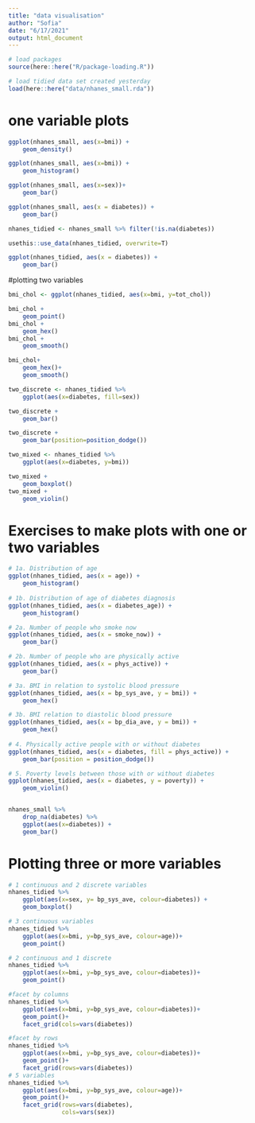 ```yaml
---
title: "data visualisation"
author: "Sofia"
date: "6/17/2021"
output: html_document
---
```

```r
# load packages
source(here::here("R/package-loading.R"))

# load tidied data set created yesterday
load(here::here("data/nhanes_small.rda"))
```
# one variable plots
```r
ggplot(nhanes_small, aes(x=bmi)) + 
    geom_density()

ggplot(nhanes_small, aes(x=bmi)) +
    geom_histogram()
```
```r
ggplot(nhanes_small, aes(x=sex))+
    geom_bar()

ggplot(nhanes_small, aes(x = diabetes)) + 
    geom_bar()
```

```r
nhanes_tidied <- nhanes_small %>% filter(!is.na(diabetes))

usethis::use_data(nhanes_tidied, overwrite=T)

ggplot(nhanes_tidied, aes(x = diabetes)) +
    geom_bar()
```

#plotting two variables
```r
bmi_chol <- ggplot(nhanes_tidied, aes(x=bmi, y=tot_chol))

bmi_chol +
    geom_point()
bmi_chol +
    geom_hex()
bmi_chol +
    geom_smooth()

bmi_chol+
    geom_hex()+
    geom_smooth()
```



```r
two_discrete <- nhanes_tidied %>% 
    ggplot(aes(x=diabetes, fill=sex))

two_discrete + 
    geom_bar()

two_discrete +
    geom_bar(position=position_dodge())
```
```r
two_mixed <- nhanes_tidied %>% 
    ggplot(aes(x=diabetes, y=bmi))

two_mixed +
    geom_boxplot()
two_mixed +
    geom_violin()
```
# Exercises to make plots with one or two variables

```r
# 1a. Distribution of age
ggplot(nhanes_tidied, aes(x = age)) +
    geom_histogram()
    
# 1b. Distribution of age of diabetes diagnosis
ggplot(nhanes_tidied, aes(x = diabetes_age)) +
    geom_histogram()

# 2a. Number of people who smoke now
ggplot(nhanes_tidied, aes(x = smoke_now)) +
    geom_bar()

# 2b. Number of people who are physically active
ggplot(nhanes_tidied, aes(x = phys_active)) +
    geom_bar()

# 3a. BMI in relation to systolic blood pressure
ggplot(nhanes_tidied, aes(x = bp_sys_ave, y = bmi)) +
    geom_hex()

# 3b. BMI relation to diastolic blood pressure
ggplot(nhanes_tidied, aes(x = bp_dia_ave, y = bmi)) +
    geom_hex()
    
# 4. Physically active people with or without diabetes
ggplot(nhanes_tidied, aes(x = diabetes, fill = phys_active)) +
    geom_bar(position = position_dodge())

# 5. Poverty levels between those with or without diabetes
ggplot(nhanes_tidied, aes(x = diabetes, y = poverty)) +
    geom_violin()


nhanes_small %>% 
    drop_na(diabetes) %>% 
    ggplot(aes(x=diabetes)) +
    geom_bar()
```

# Plotting three or more variables

```r
# 1 continuous and 2 discrete variables
nhanes_tidied %>% 
    ggplot(aes(x=sex, y= bp_sys_ave, colour=diabetes)) +
    geom_boxplot()

# 3 continuous variables
nhanes_tidied %>% 
    ggplot(aes(x=bmi, y=bp_sys_ave, colour=age))+
    geom_point()

# 2 continuous and 1 discrete
nhanes_tidied %>% 
    ggplot(aes(x=bmi, y=bp_sys_ave, colour=diabetes))+
    geom_point()

#facet by columns
nhanes_tidied %>% 
    ggplot(aes(x=bmi, y=bp_sys_ave, colour=diabetes))+
    geom_point()+
    facet_grid(cols=vars(diabetes))

#facet by rows
nhanes_tidied %>% 
    ggplot(aes(x=bmi, y=bp_sys_ave, colour=diabetes))+
    geom_point()+
    facet_grid(rows=vars(diabetes))
# 5 variables
nhanes_tidied %>% 
    ggplot(aes(x=bmi, y=bp_sys_ave, colour=age))+
    geom_point()+
    facet_grid(rows=vars(diabetes),
               cols=vars(sex))

```

